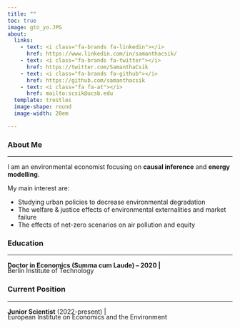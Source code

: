 ```yaml
---
title: ""
toc: true
image: gto_yo.JPG
about: 
  links:
    - text: <i class="fa-brands fa-linkedin"></i>
      href: https://www.linkedin.com/in/samanthacsik/
    - text: <i class="fa-brands fa-twitter"></i>
      href: https://twitter.com/SamanthaCsik
    - text: <i class="fa-brands fa-github"></i>
      href: https://github.com/samanthacsik
    - text: <i class="fa fa-at"></i>
      href: mailto:scsik@ucsb.edu
  template: trestles
  image-shape: round
  image-width: 20em

---
```


### <i class="fa fa-user"></i> **About Me**

------------------------------------------------------------------------

I am an environmental economist focusing on **causal inference** and **energy modelling**. <br>

My main interest are: <br>

- Studying urban policies to decrease environmental degradation
- The welfare & justice effects of environmental externalities and market failure
- The effects of net-zero scenarios on air pollution and equity <br>

### <i class="fa fa-building-columns"></i> **Education**
 
------------------------------------------------------------------------

<p style="margin-bottom:-0.5cm;">**Doctor in Economics (Summa cum Laude) -- 2020 |  ** <p> 

Berlin Institute of Technology <br>


### <i class="fa fa-briefcase"></i> **Current Position**
 
------------------------------------------------------------------------

<p style="margin-bottom:-0.5cm;">**Junior Scientist** (2022-present) | <p> 
European Institute on Economics and the Environment

